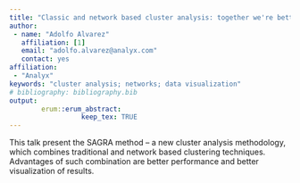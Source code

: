 ---
title: "Classic and network based cluster analysis: together we're better"
author:
 - name: "Adolfo Alvarez"
   affiliation: [1]
   email: "adolfo.alvarez@analyx.com"
   contact: yes
affiliation:
 - "Analyx"
keywords: "cluster analysis; networks; data visualization"
# bibliography: bibliography.bib
output:  
        erum::erum_abstract:
                  keep_tex: TRUE
---

This talk present the SAGRA method -- a new cluster analysis methodology, which combines traditional and network based clustering techniques. Advantages of such combination are better performance and better visualization of results.

<!--  -->
<!--  -->
<!--  -->
